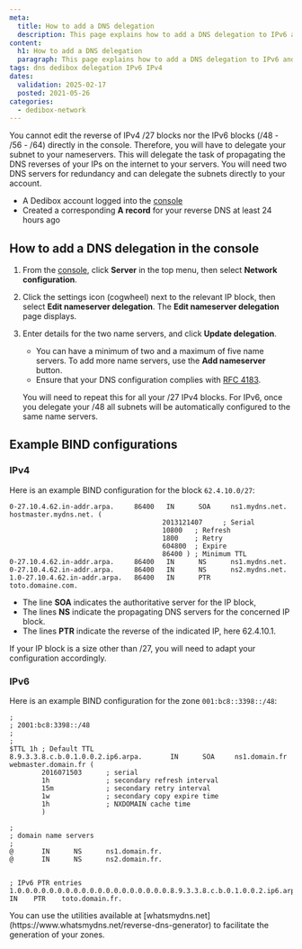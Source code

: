 ```yaml
---
meta:
  title: How to add a DNS delegation
  description: This page explains how to add a DNS delegation to IPv6 and IPv4 on Scaleway Dedibox.
content:
  h1: How to add a DNS delegation
  paragraph: This page explains how to add a DNS delegation to IPv6 and IPv4 on Scaleway Dedibox.
tags: dns dedibox delegation IPv6 IPv4
dates:
  validation: 2025-02-17
  posted: 2021-05-26
categories:
  - dedibox-network
---
```




You cannot edit the reverse of IPv4 /27 blocks nor the IPv6 blocks (/48 - /56 - /64) directly in the console. Therefore, you will have to delegate your subnet to your nameservers.
This will delegate the task of propagating the DNS reverses of your IPs on the internet to your servers. You will need two DNS servers for redundancy and can delegate the subnets directly to your account.

<Requirements />

- A Dedibox account logged into the [console](https://console.online.net)
- Created a corresponding **A record** for your reverse DNS at least 24 hours ago

## How to add a DNS delegation in the console

1. From the [console](https://console.online.net), click **Server** in the top menu, then select **Network configuration**.
    <Lightbox image={image} alt="" />
2. Click the settings icon (cogwheel) next to the relevant IP block, then select **Edit nameserver delegation**. The **Edit nameserver delegation** page displays.
    <Lightbox image={image2} alt="" />
3. Enter details for the two name servers, and click **Update delegation**.
    <Message type="tip">
      - You can have a minimum of two and a maximum of five name servers. To add more name servers, use the **Add nameserver** button.
      - Ensure that your DNS configuration complies with [RFC 4183](https://datatracker.ietf.org/doc/html/rfc4183).
    </Message>

      You will need to repeat this for all your /27 IPv4 blocks. For IPv6, once you delegate your /48 all subnets will be automatically configured to the same name servers.

## Example BIND configurations

### IPv4

Here is an example BIND configuration for the block `62.4.10.0/27`:

```
0-27.10.4.62.in-addr.arpa.     86400   IN      SOA     ns1.mydns.net. hostmaster.mydns.net. (
                                      2013121407     ; Serial
                                      10800   ; Refresh
                                      1800    ; Retry
                                      604800  ; Expire
                                      86400 ) ; Minimum TTL
0-27.10.4.62.in-addr.arpa.     86400   IN      NS      ns1.mydns.net.
0-27.10.4.62.in-addr.arpa.     86400   IN      NS      ns2.mydns.net.
1.0-27.10.4.62.in-addr.arpa.   86400   IN      PTR     toto.domaine.com.
```

- The line **SOA** indicates the authoritative server for the IP block,
- The lines **NS** indicate the propagating DNS servers for the concerned IP block.
- The lines **PTR** indicate the reverse of the indicated IP, here 62.4.10.1.

<Message type="note">
  If your IP block is a size other than /27, you will need to adapt your configuration accordingly.
</Message>

### IPv6

Here is an example BIND configuration for the zone `001:bc8::3398::/48`:

```
;
; 2001:bc8:3398::/48
;
;
$TTL 1h ; Default TTL
8.9.3.3.8.c.b.0.1.0.0.2.ip6.arpa.       IN      SOA     ns1.domain.fr  webmaster.domain.fr (
        2016071503      ; serial
        1h              ; secondary refresh interval
        15m             ; secondary retry interval
        1w              ; secondary copy expire time
        1h              ; NXDOMAIN cache time
        )

;
; domain name servers
;
@       IN      NS      ns1.domain.fr.
@       IN      NS      ns2.domain.fr.


; IPv6 PTR entries
1.0.0.0.0.0.0.0.0.0.0.0.0.0.0.0.0.0.0.0.8.9.3.3.8.c.b.0.1.0.0.2.ip6.arpa.    IN    PTR    toto.domain.fr.
```

<Message type="tip">
  You can use the utilities available at [whatsmydns.net](https://www.whatsmydns.net/reverse-dns-generator) to facilitate the generation of your zones.
</Message>


